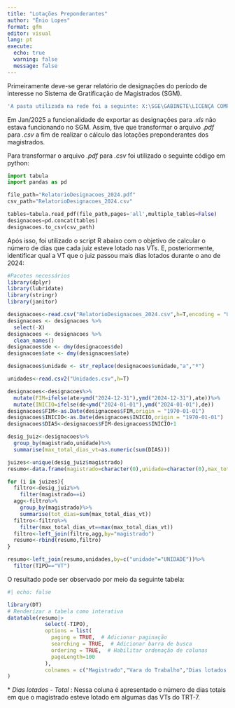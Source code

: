 ```yaml
---
title: "Lotações Preponderantes"
author: "Ênio Lopes"
format: gfm
editor: visual
lang: pt
execute:
  echo: true
  warning: false
  message: false
---
```


Primeiramente deve-se gerar relatório de designações do período de interesse no Sistema de Gratificação de Magistrados (SGM).

``` r
'A pasta utilizada na rede foi a seguinte: X:\SGE\GABINETE\LICENÇA COMPENSATÓRIA\2025'
```

Em Jan/2025 a funcionalidade de exportar as designações para *.xls* não estava funcionando no SGM. Assim, tive que transformar o arquivo *.pdf* para *.csv* a fim de realizar o cálculo das lotações preponderantes dos magistrados.

Para transformar o arquivo *.pdf* para *.csv* foi utilizado o seguinte código em python:

``` python
import tabula
import pandas as pd

file_path="RelatorioDesignacoes_2024.pdf"
csv_path="RelatorioDesignacoes_2024.csv"

tables=tabula.read_pdf(file_path,pages='all',multiple_tables=False)
designacoes=pd.concat(tables)
designacoes.to_csv(csv_path)
```

Após isso, foi utilizado o script R abaixo com o objetivo de calcular o número de dias que cada juiz esteve lotado nas VTs. E, posteriormente, identificar qual a VT que o juiz passou mais dias lotados durante o ano de 2024:

```r

#Pacotes necessários
library(dplyr)
library(lubridate)
library(stringr)
library(janitor)

designacoes<-read.csv("RelatorioDesignacoes_2024.csv",h=T,encoding = "UTF-8")
designacoes <- designacoes %>% 
  select(-X)
designacoes <- designacoes %>% 
  clean_names()
designacoes$de <- dmy(designacoes$de)
designacoes$ate <- dmy(designacoes$ate)

designacoes$unidade <- str_replace(designacoes$unidade,"a","ª")

unidades<-read.csv2("Unidades.csv",h=T)

designacoes<-designacoes%>%
  mutate(FIM=ifelse(ate>ymd("2024-12-31"),ymd("2024-12-31"),ate))%>%
  mutate(INICIO=ifelse(de<ymd("2024-01-01"),ymd("2024-01-01"),de))
designacoes$FIM<-as.Date(designacoes$FIM,origin = "1970-01-01")
designacoes$INICIO<-as.Date(designacoes$INICIO,origin = "1970-01-01")
designacoes$DIAS<-designacoes$FIM-designacoes$INICIO+1

desig_juiz<-designacoes%>%
  group_by(magistrado,unidade)%>%
  summarise(max_total_dias_vt=as.numeric(sum(DIAS)))

juizes<-unique(desig_juiz$magistrado)
resumo<-data.frame(magistrado=character(0),unidade=character(0),max_total_dias_vt=numeric(0))

for (i in juizes){
  filtro<-desig_juiz%>%
    filter(magistrado==i)
  agg<-filtro%>%
    group_by(magistrado)%>%
    summarise(tot_dias=sum(max_total_dias_vt))
  filtro<-filtro%>%
    filter(max_total_dias_vt==max(max_total_dias_vt))
  filtro<-left_join(filtro,agg,by="magistrado")
  resumo<-rbind(resumo,filtro)
}

resumo<-left_join(resumo,unidades,by=c("unidade"="UNIDADE"))%>%
  filter(TIPO=="VT")

```

O resultado pode ser observado por meio da seguinte tabela:

```r
#| echo: false

library(DT)
# Renderizar a tabela como interativa
datatable(resumo|>
            select(-TIPO), 
            options = list(
              paging = TRUE,  # Adicionar paginação
              searching = TRUE,  # Adicionar barra de busca
              ordering = TRUE,  # Habilitar ordenação de colunas
              pageLength=100
            ),
            colnames = c("Magistrado","Vara do Trabalho","Dias lotados na VT","Dias               lotados - Total*")
)
```

\* *Dias lotados - Total* : Nessa coluna é apresentado o número de dias totais em que o magistrado esteve lotado em algumas das VTs do TRT-7.
